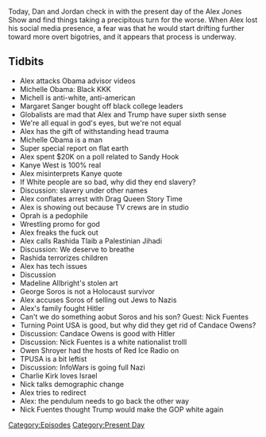 {{DEFAULTSORT:
    #_EPISODE_0363:October 30, 2019
}}{{Episode
    | title           = October 30, 2019
    | caption         = Listen to this episode on [https://knowledgefight.libsyn.com/knowledge-fight-october-30-2019 Libsyn] [https://open.spotify.com/episode/3Ws4b2wLIFElAGogFvyQiy Spotify]
    | episodeNumber   = 363
    | length          = 01:48:52
    | airDate         = November 1, 2019
    | coverageDate    = October 30, 2019
    | episodeType     = [[:Category:Present Day|Present Day]]
    | appearance      = [[Michelle Obama]], [[Margaret Sanger]], [[Kanye West]], [[Oprah]], [[Rashida Tlaib]], [[Madeline Allbright]], [[Nick Fuentes]], [[Candace Owens]], [[Owen Shroyer]], [[Charlie Kirk]]
    | previousEpisode = [[362: There Is No Mermaid]]
    | nextEpisode     = [[364: April 21-22, 2013]]
}}

{{Stub}}

Today, Dan and Jordan check in with the present day of the Alex Jones Show and find things taking a precipitous turn for the worse. When Alex lost his social media presence, a fear was that he would start drifting further toward more overt bigotries, and it appears that process is underway.

==Tidbits==

*Alex attacks Obama advisor videos
*Michelle Obama: Black KKK
*Michell is anti-white, anti-american
*Margaret Sanger bought off black college leaders
*Globalists are mad that Alex and Trump have super sixth sense
*We're all equal in god's eyes, but we're not equal
*Alex has the gift of withstanding head trauma
*Michelle Obama is a man
*Super special report on flat earth
*Alex spent $20K on a poll related to Sandy Hook
*Kanye West is 100% real
*Alex misinterprets Kanye quote
*If White people are so bad, why did they end slavery?
*Discussion: slavery under other names
*Alex conflates arrest with Drag Queen Story Time
*Alex is showing out because TV crews are in studio
*Oprah is a pedophile
*Wrestling promo for god
*Alex freaks the fuck out
*Alex calls Rashida Tlaib a Palestinian Jihadi
*Discussion: We deserve to breathe
*Rashida terrorizes children
*Alex has tech issues
*Discussion
*Madeline Allbright's stolen art
*George Soros is not a Holocaust survivor
*Alex accuses Soros of selling out Jews to Nazis
*Alex's family fought Hitler
*Can't we do something aobut Soros and his son? Guest: Nick Fuentes
*Turning Point USA is good, but why did they get rid of Candace Owens?
*Discussion: Candace Owens is good with Hitler
*Discussion: Nick Fuentes is a white nationalist trolll
*Owen Shroyer had the hosts of Red Ice Radio on
*TPUSA is a bit leftist
*Discussion: InfoWars is going full Nazi
*Charlie Kirk loves Israel
*Nick talks demographic change
*Alex tries to redirect
*Alex: the pendulum needs to go back the other way
*Nick Fuentes thought Trump would make the GOP white again

[[Category:Episodes]]
[[Category:Present Day]]
